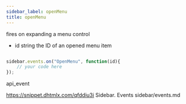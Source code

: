```yaml
---
sidebar_label: openMenu
title: openMenu
---
```



          


<Short>

fires on expanding a menu control


</Short>



- id 		string		the ID of an opened menu item

~~~js

sidebar.events.on("OpenMenu", function(id){
    // your code here
});


~~~
 api_event

<Descr>




</Descr>


 https://snippet.dhtmlx.com/qfddiu3i	Sidebar. Events
 sidebar/events.md